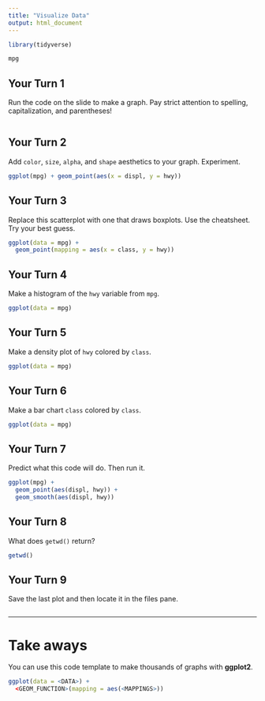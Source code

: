 ```yaml
---
title: "Visualize Data"
output: html_document
---
```


```r
library(tidyverse)
```


```r
mpg
```


## Your Turn 1

Run the code on the slide to make a graph. Pay strict attention to spelling, capitalization, and parentheses!

```r


```

## Your Turn 2

Add `color`, `size`, `alpha`, and `shape` aesthetics to your graph. Experiment.  

```r
ggplot(mpg) + geom_point(aes(x = displ, y = hwy))
```

## Your Turn 3

Replace this scatterplot with one that draws boxplots. Use the cheatsheet. Try your best guess.

```r
ggplot(data = mpg) +
  geom_point(mapping = aes(x = class, y = hwy))
```

## Your Turn 4

Make a histogram of the `hwy` variable from `mpg`.

```r
ggplot(data = mpg) 

```

## Your Turn 5

Make a density plot of `hwy` colored by `class`.

```r
ggplot(data = mpg) 

```

## Your Turn 6

Make a bar chart `class` colored by `class`.

```r
ggplot(data = mpg) 

```

## Your Turn 7

Predict what this code will do. Then run it.

```r
ggplot(mpg) + 
  geom_point(aes(displ, hwy)) +
  geom_smooth(aes(displ, hwy))
```

## Your Turn 8

What does `getwd()` return?

```r
getwd()
```

## Your Turn 9

Save the last plot and then locate it in the files pane.

```r

```

***

# Take aways

You can use this code template to make thousands of graphs with **ggplot2**.

```r
ggplot(data = <DATA>) +
  <GEOM_FUNCTION>(mapping = aes(<MAPPINGS>))
```
